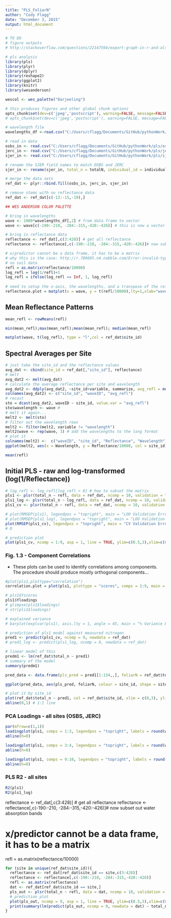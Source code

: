 ```yaml
---
title: "PLS_FoliarN"
author: "Cody Flagg"
date: "December 3, 2015"
output: html_document
---
```


```r
# TO DO
# figure outputs
# http://stackoverflow.com/questions/22147594/export-graph-in-r-and-also-display-it-in-knitr
```

```r
# pls analysis
library(pls)
library(plyr)
library(dplyr)
library(reshape2)
library(ggplot2)
library(knitr)
library(wesanderson)

wescol <- wes_palette("Darjeeling")

# this produces figures and other global chunk options
opts_chunk$set(dev=c('jpeg','postscript'), warning=FALSE, message=FALSE)
# opts_chunk$set(dev=c('jpeg','postscript'), warning=FALSE, message=FALSE, fig.path="figures/")

# wavelength file
wavelengths_df <-read.csv("C:/Users/cflagg/Documents/GitHub/pythonWork/pls/wavelengths_um.csv")

# read in data
osbs_in <- read.csv("C:/Users/cflagg/Documents/GitHub/pythonWork/pls/osbs_n_ref.csv")
jerc_in <- read.csv("C:/Users/cflagg/Documents/GitHub/pythonWork/pls/jerc_n_ref.csv")
sjer_in <- read.csv("C:/Users/cflagg/Documents/GitHub/pythonWork/pls/sjer_n_ref.csv")

# rename the SJER field names to match OSBS and JERC
sjer_in <- rename(sjer_in, total_n = totalN, individual_id = individualID, total_c = totalC, pointID = Point, fifteen_n = fifteenN, thirteen_c = thirteenC)

# merge the data sets
ref_dat <- plyr::rbind.fill(osbs_in, jerc_in, sjer_in)

# remove stems with no reflectance data
ref_dat <- ref_dat[c(-13:-15,-19),]

## WES ANDERSON COLOR PALETTE
```

```r
# bring in wavelengths
wave <- 1000*wavelengths_df[,2] # from data frame to vector
wave <- wave[c(-190:-210, -284:-315,-420:-426)] # this is now a vector

# bring in reflectance data
reflectance <- ref_dat[,c(3:428)] # get all reflectance
reflectance <- reflectance[,c(-190:-210, -284:-315,-420:-426)]# now subset out water absorption bands

# x/predictor cannot be a data frame, it has to be a matrix 
# why this is the case: http://r.789695.n4.nabble.com/Error-invalid-type-list-for-variable-when-using-lm-td3045462.html
# no soil data
refl = as.matrix(reflectance/10000)
log_refl = log(1/refl)+1
log_refl = ifelse(log_refl == Inf, 1, log_refl)
 
# need to setup the x-axis, the wavelengths, and a transpose of the reflectance matrix with t()
reflectance.plot = matplot(x = wave, y = t(refl/10000),lty=1,xlab="wavelengths(nm)",ylab="Reflectance",type="l", main = "Reflectance by Stem | Site (water absorption removed)", col = ref_dat$site_id)
```

## Mean Reflectance Patterns

```r
mean_refl <- rowMeans(refl)

min(mean_refl);max(mean_refl);mean(mean_refl); median(mean_refl)
```

```r
matplot(wave, t(log_refl), type = "l",col = ref_dat$site_id)
```
## Spectral Averages per Site

```r
# just take the site_id and the reflectance values
avg_dat <- cbind(site_id = ref_dat[,"site_id"], reflectance)
# melt
avg_dat2 <- melt(avg_dat)
# calculate the average reflectance per site and wavelength
avg_dat2 <- ddply(avg_dat2, ~site_id+variable, summarize, avg_refl = mean(value))
colnames(avg_dat2) <- c("site_id", "waveID", "avg_refl")
# recast
sto = dcast(avg_dat2, waveID ~ site_id, value.var = "avg_refl")
sto$wavelength <- wave # 
# melt it again...
melt2 <- melt(sto)
# filter out the wavelength rows
melt2 <- filter(melt2, variable != "wavelength")
melt2$wave <- rep(wave, 3) # add the wavelengths to the long format
# plot it
colnames(melt2) <-  c("waveID", "site_id", "Reflectance", "Wavelength")
ggplot(melt2, aes(x = Wavelength, y = Reflectance/10000, col = site_id)) + geom_line(size=1.6) +theme_bw() +xlab("Wavelength (nm)")+ylab("Reflectance")

mean(refl)
```


## Initial PLS - raw and log-transformed (log(1/Reflectance))
```r
# log_refl <- log_refl[log_refl > 0] # how to subset the matrix 
pls1 <- plsr(total_n ~ refl, data = ref_dat, ncomp = 10, validation = "LOO")
pls1_log <- plsr(total_n ~ log_refl, data = ref_dat, ncomp = 10, validation = "LOO")
pls1_cv <- plsr(total_n ~ refl, data = ref_dat, ncomp = 10, validation = "CV")

# plot(RMSEP(pls1), legendpos = "topright", main = "LOO Validation Error")
# plot(RMSEP(pls1_log), legendpos = "topright", main = "LOO Validation Error [log(1/R)]")
plot(RMSEP(pls1_cv), legendpos = "topright", main = "CV Validation Error", lwd = 3, ylab = "RMSEP", xlab = "# of Components")
# D
```

```r
# prediction plot
plot(pls1_cv, ncomp = 1:9, asp = 1, line = TRUE, ylim=c(0.5,3),xlim=c(0.5,3), main = "Obs. vs. Pred. - Nitrogen - 9 Components", ylab = "Predicted N", xlab = "Measured N")
```

\pagebreak

### Fig. 1.3 - Component Correlations

* These plots can be used to identify correlations among components. The procedure should produce mostly orthogonal components...

```r
#plot(pls1,plottype="correlation")
correlation.plot = plot(pls1, plottype = "scores", comps = 1:9, main = "Component Correlation Plot")

# pls1$Yscores
pls1$Yloadings
# glimpse(pls1$loadings)
# str(pls1$loadings)
```

```r
# explained variance
# barplot(explvar(pls1), axis.lty = 1, angle = 45, main = "% Variance Explained by Component", las = 2)

# prediction of pls1 model against measured nitrogen
pred1 <- predict(pls1_cv, ncomp = 9, newdata = ref_dat)
# pred1_log <- predict(pls1_log, ncomp = 8, newdata = ref_dat)

# linear model of this
predm1 <- lm(ref_dat$total_n ~ pred1)
# summary of the model
summary(predm1)

pred_data <- data.frame(pls_pred = pred1[1:134,,], foliarN = ref_dat$total_n,site_id = ref_dat$site_id)

ggplot(pred_data, aes(pls_pred, foliarN, colour = site_id, shape = site_id)) + geom_point(size=3) + geom_abline(intercept = 0,slope = 1, size = 1.5) + annotate("text", x = 1, y = 2.35, label="R2 = 0.40", size = 12) + xlab("Predicted Stem Nitrogen(%)") + ylab("Measured Stem Nitrogen (%)") + ggtitle("Measured vs PLS Predicted Stem Nitrogen") + theme_bw()
```

```r
# plot it by site_id
plot(ref_dat$total_n ~ pred1, col = ref_dat$site_id, xlim = c(0,3), ylim = c(0, 3))
abline(0,1) # 1:1 line
```

### PCA Loadings - all sites (OSBS, JERC)

```r
par(mfrow=c(1,1))
loadingplot(pls1, comps = 1:3, legendpos = "topright", labels = round(wave), xlab = "Wavelength (nm)", col = wescol, lwd=3)
abline(h=0)
```

```r
loadingplot(pls1, comps = 3:4, legendpos = "topright", labels = round(wave), xlab = "Wavelength (nm)")
abline(h=0)
```

```r
loadingplot(pls1, comps = 9:10, legendpos = "topright", labels = round(wave), xlab = "Wavelength (nm)")
abline(h=0)
```

### PLS R2 - all sites

```r
R2(pls1)
R2(pls1_log)
```

reflectance <- ref_dat[,c(3:428)] # get all reflectance
reflectance <- reflectance[,c(-190:-210, -284:-315,-420:-426)]# now subset out water absorption bands

# x/predictor cannot be a data frame, it has to be a matrix 
refl = as.matrix(reflectance/10000)

```r
for (site in unique(ref_dat$site_id)){
  reflectance <- ref_dat[ref_dat$site_id == site,c(3:428)]
  reflectance <- reflectance[,c(-190:-210, -284:-315,-420:-426)]
  refl <- as.matrix(reflectance)
  dat <- ref_dat[ref_dat$site_id == site,]
  pls_out <- plsr(total_n ~ refl, data = dat, ncomp = 10, validation = "CV")
  # prediction plot
  plot(pls_out, ncomp = 9, asp = 1, line = TRUE, ylim=c(0.5,3),xlim=c(0.5,3), main = site, ylab = "Predicted N", xlab = "Measured N")
  print(summary(lm(predict(pls_out, ncomp = 9, newdata = dat) ~ total_n, data = dat)));print(site)
}
```
